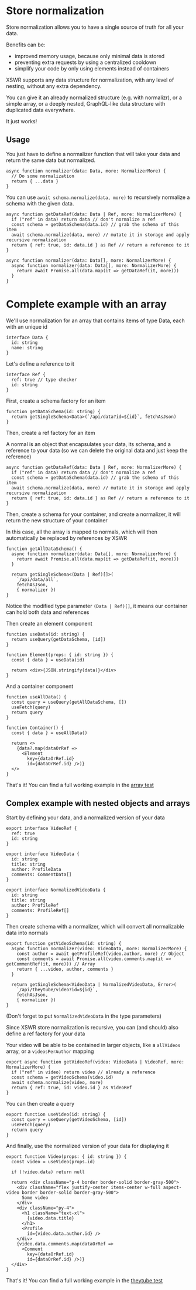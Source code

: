 # Store normalization

Store normalization allows you to have a single source of truth for all your data.

Benefits can be:
- improved memory usage, because only minimal data is stored
- preventing extra requests by using a centralized cooldown
- simplify your code by only using elements instead of containers

XSWR supports any data structure for normalization, with any level of nesting, without any extra dependency.

You can give it an already normalized structure (e.g. with normalizr), or a simple array, or a deeply nested, GraphQL-like data structure with duplicated data everywhere.

It just works!

## Usage 

You just have to define a normalizer function that will take your data and return the same data but normalized.

```tsx
async function normalizer(data: Data, more: NormalizerMore) {
  // Do some normalization
  return { ...data }
}
```

You can use `await schema.normalize(data, more)` to recursively normalize a schema with the given data.

```tsx
async function getDataRef(data: Data | Ref, more: NormalizerMore) {
  if ("ref" in data) return data // don't normalize a ref
  const schema = getDataSchema(data.id) // grab the schema of this item
  await schema.normalize(data, more) // mutate it in storage and apply recursive normalization
  return { ref: true, id: data.id } as Ref // return a reference to it
}

async function normalizer(data: Data[], more: NormalizerMore) {
  async function normalizer(data: Data[], more: NormalizerMore) {
    return await Promise.all(data.map(it => getDataRef(it, more)))
  }
}
```

# Complete example with an array

We'll use normalization for an array that contains items of type Data, each with an unique id

```tsx
interface Data {
  id: string
  name: string
}
```

Let's define a reference to it

```tsx
interface Ref {
  ref: true // type checker
  id: string
}
```

First, create a schema factory for an item

```tsx
function getDataSchema(id: string) {
  return getSingleSchema<Data>(`/api/data?id=${id}`, fetchAsJson)
}
```

Then, create a ref factory for an item

A normal is an object that encapsulates your data, its schema, and a reference to your data (so we can delete the original data and just keep the reference)

```tsx
async function getDataRef(data: Data | Ref, more: NormalizerMore) {
  if ("ref" in data) return data // don't normalize a ref
  const schema = getDataSchema(data.id) // grab the schema of this item
  await schema.normalize(data, more) // mutate it in storage and apply recursive normalization
  return { ref: true, id: data.id } as Ref // return a reference to it
}
```

Then, create a schema for your container, and create a normalizer, it will return the new structure of your container

In this case, all the array is mapped to normals, which will then automatically be replaced by references by XSWR

```tsx
function getAllDataSchema() {
  async function normalizer(data: Data[], more: NormalizerMore) {
    return await Promise.all(data.map(it => getDataRef(it, more)))
  }

  return getSingleSchema<(Data | Ref)[]>(
    `/api/data/all`,
    fetchAsJson,
    { normalizer })
}
```

Notice the modified type parameter `(Data | Ref)[]`, it means our container can hold both data and references

Then create an element component

```tsx
function useData(id: string) {
  return useQuery(getDataSchema, [id])
}

function Element(props: { id: string }) {
  const { data } = useData(id)

  return <div>{JSON.stringify(data)}</div>
}
```

And a container component

```tsx
function useAllData() {
  const query = useQuery(getAllDataSchema, [])
  useFetch(query)
  return query
}

function Container() {
  const { data } = useAllData()

  return <>
    {data?.map(dataOrRef =>
      <Element
        key={dataOrRef.id}
        id={dataOrRef.id} />)}
  </>
}
```

That's it! You can find a full working example in the [array test](https://github.com/hazae41/xswr/tree/master/test/next/pages/array)

## Complex example with nested objects and arrays

Start by defining your data, and a normalized version of your data

```tsx
export interface VideoRef {
  ref: true
  id: string
}

export interface VideoData {
  id: string
  title: string
  author: ProfileData
  comments: CommentData[]
}

export interface NormalizedVideoData {
  id: string
  title: string
  author: ProfileRef
  comments: ProfileRef[]
}
````

Then create schema with a normalizer, which will convert all normalizable data into normals

```tsx
export function getVideoSchema(id: string) {
  async function normalizer(video: VideoData, more: NormalizerMore) {
    const author = await getProfileRef(video.author, more) // Object
    const comments = await Promise.all(video.comments.map(it => getCommentRef(it, more))) // Array
    return { ...video, author, comments }
  }

  return getSingleSchema<VideoData | NormalizedVideoData, Error>(
    `/api/theytube/video?id=${id}`,
    fetchAsJson,
    { normalizer })
}
```

(Don't forget to put `NormalizedVideoData` in the type parameters)

Since XSWR store normalization is recursive, you can (and should) also define a ref factory for your data

Your video will be able to be contained in larger objects, like a `allVideos` array, or a `videosPerAuthor` mapping

```tsx
export async function getVideoRef(video: VideoData | VideoRef, more: NormalizerMore) {
  if ("ref" in video) return video // already a reference
  const schema = getVideoSchema(video.id)
  await schema.normalize(video, more)
  return { ref: true, id: video.id } as VideoRef
}
```

You can then create a query

```tsx
export function useVideo(id: string) {
  const query = useQuery(getVideoSchema, [id])
  useFetch(query)
  return query
}
```

And finally, use the normalized version of your data for displaying it

```tsx
export function Video(props: { id: string }) {
  const video = useVideo(props.id)

  if (!video.data) return null

  return <div className="p-4 border border-solid border-gray-500">
    <div className="flex justify-center items-center w-full aspect-video border border-solid border-gray-500">
      Some video
    </div>
    <div className="py-4">
      <h1 className="text-xl">
        {video.data.title}
      </h1>
      <Profile 
        id={video.data.author.id} />
    </div>
    {video.data.comments.map(dataOrRef =>
      <Comment 
        key={dataOrRef.id} 
        id={dataOrRef.id} />)}
  </div>
}
```

That's it! You can find a full working example in the [theytube test](https://github.com/hazae41/xswr/tree/master/test/next/pages/theytube)